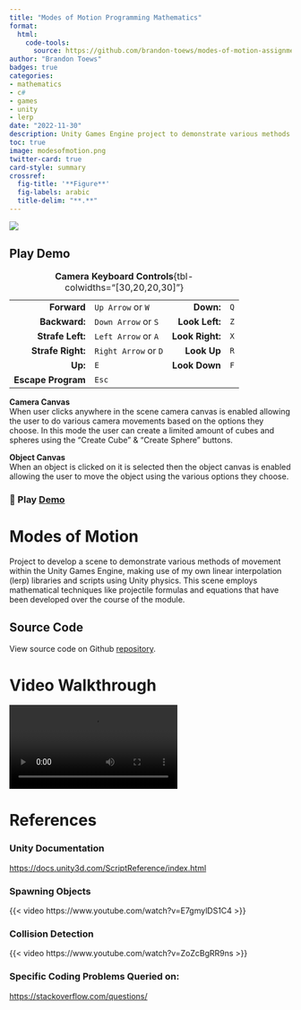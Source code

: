 ```yaml
---
title: "Modes of Motion Programming Mathematics"
format:
  html:
    code-tools:
      source: https://github.com/brandon-toews/modes-of-motion-assignment
author: "Brandon Toews"
badges: true
categories:
- mathematics
- c#
- games
- unity
- lerp
date: "2022-11-30"
description: Unity Games Engine project to demonstrate various methods of movement, making use of custom linear interpolation (lerp) libraries and scripts using Unity physics. 
toc: true
image: modesofmotion.png
twitter-card: true
card-style: summary
crossref:
  fig-title: '**Figure**'
  fig-labels: arabic
  title-delim: "**.**"
---
```


![](modesofmotion.png)

::: {.callout-tip collapse="true"}
## Play Demo

|                    |                      |                 |     |
|-------------------:|----------------------|----------------:|-----|
|        **Forward** | `Up Arrow` or `W`    |       **Down:** | `Q` |
|      **Backward:** | `Down Arrow` or `S`  |  **Look Left:** | `Z` |
|   **Strafe Left:** | `Left Arrow` or `A`  | **Look Right:** | `X` |
|  **Strafe Right:** | `Right Arrow` or `D` |     **Look Up** | `R` |
|            **Up:** | `E`                  |   **Look Down** | `F` |
| **Escape Program** | `Esc`                |                 |     |

: **Camera Keyboard Controls**{tbl-colwidths="\[30,20,20,30\]"}

**Camera Canvas**\
When user clicks anywhere in the scene camera canvas is enabled allowing the user to do various camera movements based on the options they choose. In this mode the user can create a limited amount of cubes and spheres using the "Create Cube" & "Create Sphere" buttons.

**Object Canvas**\
When an object is clicked on it is selected then the object canvas is enabled allowing the user to move the object using the various options they choose.

### 🚀 Play [Demo](https://brandon-toews.github.io/modes-of-motion.app/)
:::

# Modes of Motion
Project to develop a scene to demonstrate various methods of movement within the Unity Games Engine, making use of my own linear interpolation (lerp) libraries and scripts using Unity physics. This scene employs mathematical techniques like projectile formulas and equations that have been developed over the course of the module.

::: callout-note
## Source Code

View source code on Github [repository](https://github.com/brandon-toews/modes-of-motion-assignment).
:::

# Video Walkthrough
![](ModesofMotionWalkthrough.mp4){#video-walkthrough}

# References

### Unity Documentation

<https://docs.unity3d.com/ScriptReference/index.html>

### Spawning Objects

{{< video https://www.youtube.com/watch?v=E7gmylDS1C4 >}}

### Collision Detection

{{< video https://www.youtube.com/watch?v=ZoZcBgRR9ns >}}

### Specific Coding Problems Queried on:

<https://stackoverflow.com/questions/>

